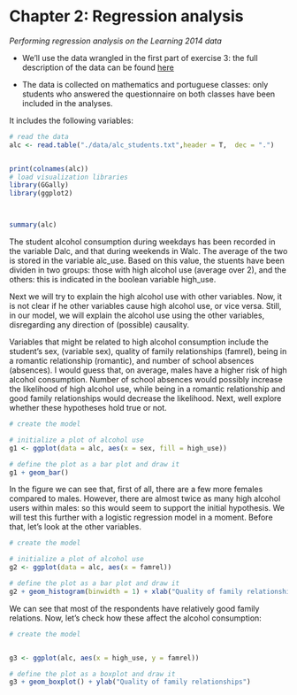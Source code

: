 # Chapter 2: Regression analysis

*Performing regression analysis on the Learning 2014 data*


- We'll use the data wrangled in the first part of exercise 3: the full description of the data can be found [here](https://archive.ics.uci.edu/ml/datasets/STUDENT+ALCOHOL+CONSUMPTION)


- The data is collected on mathematics and portuguese classes: only students who answered the questionnaire on both classes have been included in the analyses.

It includes the following variables:


```r

# read the data
alc <- read.table("./data/alc_students.txt",header = T,  dec = ".")


print(colnames(alc))
# load visualization libraries
library(GGally)
library(ggplot2)



summary(alc)

```
 
 The student alcohol consumption during weekdays has been recorded in the variable Dalc, and that during weekends in Walc. The average of the two is stored in the variable alc_use. Based on this value, the stuents have been dividen in two groups: those with high alcohol use (average over 2), and the others: this is indicated in the boolean variable high_use.
 
 Next we will try to explain the high alcohol use with other variables. Now, it is not clear if he other variables cause high alcohol use, or vice versa. Still, in our model, we will explain the alcohol use using the other variables, disregarding any direction of (possible) causality. 
 
 Variables that might be related to high alcohol consumption include the student's sex, (variable sex), quality of family relationships (famrel), being in a romantic relationship (romantic), and number of school absences (absences). I would guess that, on average, males have a higher risk of high alcohol consumption. Number of school absences would possibly increase the likelihood of high alcohol use, while being in a romantic relationship and good family relationships would decrease the likelihood. Next, well explore whether these hypotheses hold true or not. 
 
 
```r
# create the model

# initialize a plot of alcohol use
g1 <- ggplot(data = alc, aes(x = sex, fill = high_use))

# define the plot as a bar plot and draw it
g1 + geom_bar()

```
 
 In the figure we can see that, first of all, there are a few more females compared to males. However, there are almost twice as many high alcohol users within males: so this would seem to support the initial hypothesis. We will test this further with a logistic regression model in a moment. Before that, let's look at the other variables. 
 
```r
# create the model

# initialize a plot of alcohol use
g2 <- ggplot(data = alc, aes(x = famrel))

# define the plot as a bar plot and draw it
g2 + geom_histogram(binwidth = 1) + xlab("Quality of family relationships")

```
 
 We can see that most of the respondents have relatively good family relations. Now, let's check how these affect the alcohol consumption: 
 
```r
# create the model


g3 <- ggplot(alc, aes(x = high_use, y = famrel))

# define the plot as a boxplot and draw it
g3 + geom_boxplot() + ylab("Quality of family relationships")


```
 